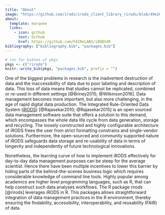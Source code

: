 ```yaml
---
title: "About"
image: "https://github.com/irods/irods_client_library_rirods/blob/49e264aca61764dd9de46313c56fe352dfaf4a11/pkgdown/favicon/apple-touch-icon-180x180.png?raw=true"
about:
  template: marquee
  links:
    - icon: github
      text: Github
      href: https://github.com/FAIReLABS/iRODS4R
bibliography: ["bibliography.bib", "packages.bib"]
---
```


```r
# run for bibtex of pkgs
pkgs <- c("rirods") 
knitr::write_bib(pkgs, "packages.bib", prefix = "") 
```

One of the biggest problems in research is the inadvertent destruction of data and the inaccessibility of data due to poor labeling and description of data. This loss of data means that studies cannot be replicated, combined or re-used in different settings [@Briney2015; @Wilkinson2016]. Data management becomes more important, but also more challenging, in the age of rapid digital data production. The Integrated Rule-Oriented Data System ([iRODS](https://irods.org/)) [@Rajasekar2010; @Rajasekar2015] is an open sourced data management software suite that offers a solution to this demand, which encompasses the whole data life cycle from data generation, storage and recycling. The loosely constructed and highly configurable architecture of iRODS frees the user from strict formatting constrains and single-vendor solutions. Furthermore, the open-sourced and community supported nature of iRODS safeguards data storage and re-usability of data in terms of longevity and independently of future technological innovations.

Nonetheless, the learning curve of how to implement iRODS effectively for day-to-day data management purposes can be steep for the average scientist. Hence there have been multiple incentives to lower this barrier by hiding parts of the behind-the-scenes business logic which requires considerable knowledge of command line tools. Highly popular among academics are higher level programming languages, such as R, that can help construct such data analyses workflows. The R package *rirods* [@rirods] leverages iRODS in R. This packages allows straightforward integration of data management practices in the R environment, thereby ensuring the findability, accessibility, interoperability, and reusability (FAIR) of data.
